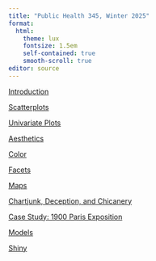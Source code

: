 ```yaml
---
title: "Public Health 345, Winter 2025"
format: 
  html:
    theme: lux
    fontsize: 1.5em
    self-contained: true
    smooth-scroll: true
editor: source
---
```


<!---
--->

[Introduction](https://psboonstra.github.io/PH345_W2025/Slides/Introduction/Introduction.html#/title-slide)

[Scatterplots](https://psboonstra.github.io/PH345_W2025/Slides/Scatterplots/Scatterplots.html#/title-slide)

[Univariate Plots](https://psboonstra.github.io/PH345_W2025/Slides/Histograms/Histograms#/title-slide)

[Aesthetics](https://psboonstra.github.io/PH345_W2025/Slides/Aesthetics/Aesthetics#/title-slide)

[Color](https://psboonstra.github.io/PH345_W2025/Slides/Color/Color#/title-slide)

[Facets](https://psboonstra.github.io/PH345_W2025/Slides/Facets/Facets#/title-slide)

[Maps](https://psboonstra.github.io/PH345_W2025/Slides/Maps/Maps#/title-slide)

[Chartjunk, Deception, and Chicanery](https://psboonstra.github.io/PH345_W2025/Slides/Chartjunk/Chartjunk#/title-slide)

[Case Study: 1900 Paris Exposition](https://psboonstra.github.io/PH345_W2025/Slides/ParisExposition/ParisExposition#/title-slide)

[Models](https://psboonstra.github.io/PH345_W2025/Slides/Models/ModelVisualization#/title-slide)

[Shiny](https://psboonstra.github.io/PH345_W2025/Slides/Shiny/Shiny#/title-slide)